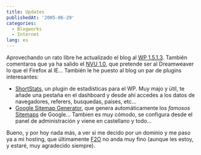 ```yaml
---
title: Updates
publishedAt: '2005-06-29'
categories:
  - Blogworks
  - Internet
lang: es
---
```


Aprovechando un rato libre he actualizado el blog al [WP 1.5.1.3](http://wordpress.org/development/2005/06/wordpress-1513/). También comentaros que ya ha salido el [NVU 1.0](http://www.nvu.com/), que pretende ser al Dreamweaver lo que el Firefox al IE... También le he puesto al blog un par de plugins interesantes:

- [ShortStats](http://dev.wp-plugins.org/wiki/wp-shortstat), un plugin de estadísticas para el WP. Muy majo y útil, te añade una pestaña en el dashboard y desde ahí accedes a los datos de navegadores, referers, busquedas, paises, etc...
- [Google Sitemap Generator](http://www.arnebrachhold.de/2005/06/15/google-sitemap-generator-for-wordpress-25), que genera automáticamente los _famosos_ [Sitemaps](https://www.google.com/webmasters/sitemaps/docs/en/protocol.html) de Google... Tambien es muy cómodo, se configura desde el panel de administración y viene en castellano y todo...

Bueno, y por hoy nada más, a ver si me decido por un dominio y me paso ya a mi hosting, que últimamente [F2O](http://www.f2o.org) no anda muy fino (aunque les estoy, y estaré, muy agradecido siempre).

